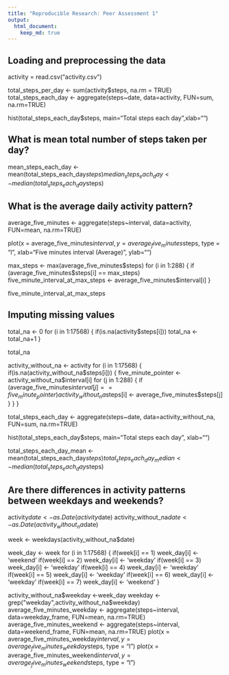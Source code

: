 ```yaml
---
title: "Reproducible Research: Peer Assessment 1"
output: 
  html_document:
    keep_md: true
---
```



## Loading and preprocessing the data
activity = read.csv("activity.csv")

total_steps_per_day <- sum(activity$steps, na.rm = TRUE)
total_steps_each_day <- aggregate(steps~date, data=activity, FUN=sum, na.rm=TRUE)

hist(total_steps_each_day$steps, main="Total steps each day",xlab="")

## What is mean total number of steps taken per day?
mean_steps_each_day <- mean(total_steps_each_day$steps)
median_steps_each_day <- median(total_steps_each_day$steps)

## What is the average daily activity pattern?
average_five_minutes <- aggregate(steps~interval, data=activity, FUN=mean, na.rm=TRUE)

plot(x = average_five_minutes$interval, y = average_five_minutes$steps, type = "l", xlab="Five minutes interval (Average)", ylab="")

max_steps <- max(average_five_minutes$steps)
for (i in 1:288) 
{
    if (average_five_minutes$steps[i] == max_steps)
        five_minute_interval_at_max_steps <- average_five_minutes$interval[i]
}

five_minute_interval_at_max_steps

## Imputing missing values
total_na <- 0
for (i in 1:17568)
{
    if(is.na(activity$steps[i])) 
    total_na <- total_na+1 
}

total_na

activity_without_na <- activity
for (i in 1:17568) 
{
    if(is.na(activity_without_na$steps[i]))
    { 
        five_minute_pointer <- activity_without_na$interval[i]
           for (j in 1:288)
           {
              if (average_five_minutes$interval[j] == five_minute_pointer)
                  activity_without_na$steps[i] <- average_five_minutes$steps[j] 
           }
    }
}

total_steps_each_day <- aggregate(steps~date, data=activity_without_na, FUN=sum, na.rm=TRUE)

hist(total_steps_each_day$steps, main="Total steps each day", xlab="")

total_steps_each_day_mean <- mean(total_steps_each_day$steps)
total_steps_each_day_median <- median(total_steps_each_day$steps)


## Are there differences in activity patterns between weekdays and weekends?
activity$date <- as.Date(activity$date)
activity_without_na$date <- as.Date(activity_without_na$date)

week <- weekdays(activity_without_na$date)

week_day <- week
for (i in 1:17568)
{
    if(week[i] == 1)
       week_day[i] <- 'weekend'
    if(week[i] == 2)
       week_day[i] <- 'weekday'
    if(week[i] == 3)
       week_day[i] <- 'weekday'
    if(week[i] == 4)
       week_day[i] <- 'weekday'
    if(week[i] == 5)
       week_day[i] <- 'weekday'
    if(week[i] == 6)
       week_day[i] <- 'weekday'
    if(week[i] == 7)
       week_day[i] <- 'weekend'
}

activity_without_na$weekday <-week_day
weekday <- grep("weekday",activity_without_na$weekday)
average_five_minutes_weekday <- aggregate(steps~interval, data=weekday_frame, FUN=mean, na.rm=TRUE)
average_five_minutes_weekend <- aggregate(steps~interval, data=weekend_frame, FUN=mean, na.rm=TRUE)
plot(x = average_five_minutes_weekday$interval, y = average_five_minutes_weekday$steps, type = "l") 
plot(x = average_five_minutes_weekend$interval, y = average_five_minutes_weekend$steps, type = "l") 
